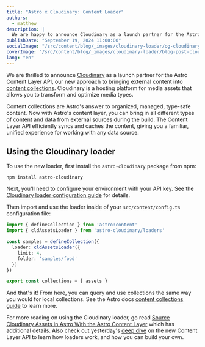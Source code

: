 ```yaml
---
title: "Astro x Cloudinary: Content Loader"
authors:
  - matthew
description: |
  We are happy to announce Cloudinary as a launch partner for the Astro Content Layer API.
publishDate: "September 19, 2024 11:00:00"
socialImage: "/src/content/blog/_images/cloudinary-loader/og-cloudinary.webp"
coverImage: "/src/content/blog/_images/cloudinary-loader/blog-post-cloudinary.webp"
lang: "en"
---
```



We are thrilled to announce [Cloudinary](https://cloudinary.com/) as a launch partner for the Astro Content Layer API, our new approach to bringing external content into [content collections](https://docs.astro.build/en/guides/content-collections/). Cloudinary is a hosting platform for media assets that allows you to transform and optimize media types.

Content collections are Astro's answer to organized, managed, type-safe content. Now with Astro's content layer, you can bring in all different types of content and data from external sources during the build. The Content Layer API efficiently syncs and caches the content, giving you a familiar, unified experience for working with any data source.

## Using the Cloudinary loader

To use the new loader, first install the `astro-cloudinary` package from npm:

```shell
npm install astro-cloudinary
```

Next, you'll need to configure your environment with your API key. See the [Cloudinary loader configuration guide](https://astro.cloudinary.dev/installation) for details.

Then import and use the loader inside of your `src/content/config.ts` configuration file:

```ts
import { defineCollection } from 'astro:content'
import { cldAssetsLoader } from 'astro-cloudinary/loaders'

const samples = defineCollection({
  loader: cldAssetsLoader({
    limit: 4,
    folder: 'samples/food'
  })
})

export const collections = { assets }
```

And that's it! From here, you can query and use collections the same way you would for local collections. See the Astro docs [content collections guide](https://docs.astro.build/en/guides/content-collections/) to learn more.

For more reading on using the Cloudinary loader, go read [Source Cloudinary Assets in Astro With the Astro Content Layer](https://cloudinary.com/blog/source-cloudinary-assets-astro-content-layer) which has additional details. Also check out yesterday's [deep dive](/blog/content-layer-deep-dive/) on the new Content Layer API to learn how loaders work, and how you can build your own.
